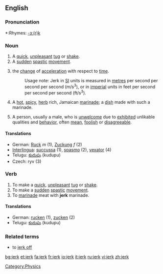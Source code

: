 ==English==



===Pronunciation===
*:Rhymes: [[Rhymes:English:-ɜː(r)k|-ɜː(r)k]]

===Noun===
{{en-noun}}

# A [[quick]], [[unpleasant]] [[tug]] or [[shake]].
# A [[sudden]] [[spastic]] [[movement]].
# {{Physics}} the [[change]] of [[acceleration]] with respect to [[time]]. 
#: Usage note: Jerk in [[SI]] units is measured in [[metre]]s per second per second per second (m/s<sup>3</sup>), or in [[imperial]] units in feet per second per second per second (ft/s<sup>3</sup>).
# A [[hot]], [[spicy]], [[herb]] rich, Jamaican [[marinade]]; a [[dish]] made with such a marinade.
# {{slang}} A person, usually a male, who is [[unwelcome]] due to [[exhibited]] unlikable qualities and [[behavior]], often [[mean]], [[foolish]] or [[disagreeable]].

====Translations====
*German: [[Ruck]] ''m'' (1), [[Zuckung]] ''f'' (2)
*[[Interlingua]]: [[succussa]] (1), [[spasmo]] (2), [[vexator]] (4)
*Telugu: [[కుదుపు]] (kudupu)
*Czech: ryv (3)

===Verb===
{{en-verb}}

# To make a [[quick]], [[unpleasant]] [[tug]] or [[shake]].
# To make a [[sudden]] [[spastic]] [[movement]].
# To [[marinade]] meat with '''jerk''' marinade.

====Translations====
*German: [[rucken]] (1), [[zucken]] (2)
*Telugu: [[కుదుపు]] (kudupu)

===Related terms===
*to [[jerk off]]

[[Category:Physics]]

[[bg:jerk]]
[[et:jerk]]
[[fa:jerk]]
[[fr:jerk]]
[[io:jerk]]
[[it:jerk]]
[[ru:jerk]]
[[vi:jerk]]
[[zh:jerk]]